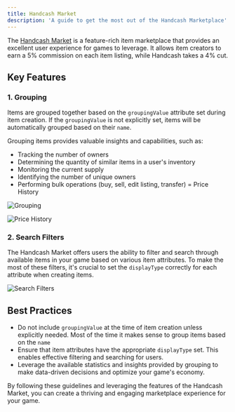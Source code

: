 ```yaml
---
title: Handcash Market
description: 'A guide to get the most out of the Handcash Marketplace'
---
```


The [Handcash Market](https://market.handcash.io) is a feature-rich item marketplace that provides an excellent user experience for games to leverage. It allows item creators to earn a 5% commission on each item listing, while Handcash takes a 4% cut.

## Key Features

### 1. Grouping

Items are grouped together based on the `groupingValue` attribute set during item creation. If the `groupingValue` is not explicitly set, items will be automatically grouped based on their `name`.

Grouping items provides valuable insights and capabilities, such as:
- Tracking the number of owners
- Determining the quantity of similar items in a user's inventory
- Monitoring the current supply
- Identifying the number of unique owners
- Performing bulk operations (buy, sell, edit listing, transfer)
= Price History

![Grouping](/images/grouping.png)

![Price History](/images/price-history.png)


### 2. Search Filters

The Handcash Market offers users the ability to filter and search through available items in your game based on various item attributes. To make the most of these filters, it's crucial to set the `displayType` correctly for each attribute when creating items.

![Search Filters](/images/search-filters.png)  

## Best Practices

- Do not include `groupingValue` at the time of item creation unless explicitly needed.  Most of the time it makes sense to group items based on the `name`
- Ensure that item attributes have the appropriate `displayType` set. This enables effective filtering and searching for users.
- Leverage the available statistics and insights provided by grouping to make data-driven decisions and optimize your game's economy.

By following these guidelines and leveraging the features of the Handcash Market, you can create a thriving and engaging marketplace experience for your game.